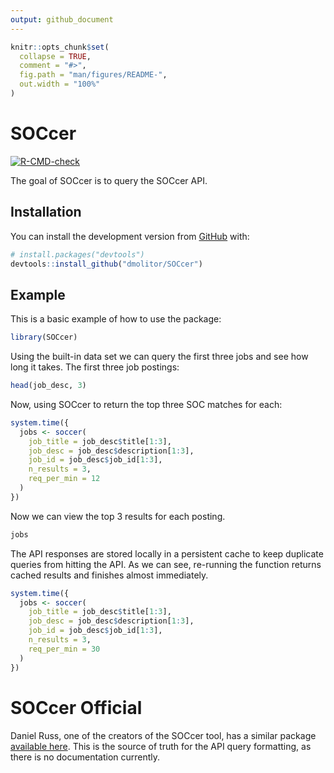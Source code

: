 ```yaml
---
output: github_document
---
```


<!-- README.md is generated from README.Rmd. Please edit that file -->

```r
knitr::opts_chunk$set(
  collapse = TRUE,
  comment = "#>",
  fig.path = "man/figures/README-",
  out.width = "100%"
)
```

# SOCcer

<!-- badges: start -->
[![R-CMD-check](https://github.com/dmolitor/SOCcer/workflows/R-CMD-check/badge.svg)](https://github.com/dmolitor/SOCcer/actions)
<!-- badges: end -->


The goal of SOCcer is to query the SOCcer API.

## Installation

You can install the development version from [GitHub](https://github.com/) with:

``` r
# install.packages("devtools")
devtools::install_github("dmolitor/SOCcer")
```
## Example

This is a basic example of how to use the package:

```r
library(SOCcer)
```

Using the built-in data set we can query the first three jobs and see how long
it takes. The first three job postings:
```r
head(job_desc, 3)
```

Now, using SOCcer to return the top three SOC matches for each:
```r
system.time({
  jobs <- soccer(
    job_title = job_desc$title[1:3],
    job_desc = job_desc$description[1:3],
    job_id = job_desc$job_id[1:3],
    n_results = 3,
    req_per_min = 12
  )
})
```

Now we can view the top 3 results for each posting.
```r
jobs
```

The API responses are stored locally in a persistent cache to keep duplicate
queries from hitting the API. As we can see, re-running the function returns
cached results and finishes almost immediately.
```r
system.time({
  jobs <- soccer(
    job_title = job_desc$title[1:3],
    job_desc = job_desc$description[1:3],
    job_id = job_desc$job_id[1:3],
    n_results = 3,
    req_per_min = 30
  )
})
```

# SOCcer Official
Daniel Russ, one of the creators of the SOCcer tool, has a similar package
[available here](https://github.com/danielruss/socR). This is the source of
truth for the API query formatting, as there is no documentation currently.
